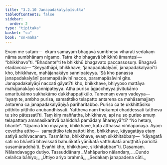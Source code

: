 ```yaml
---
title: "3.2.10 Janapadakalyāṇīsutta"
tableOfContents: false
sidebar:
  order: 2
type: "tipitaka"
basket: "su"
book: "sn-maha"
---
```



<DynamicBreadcrumb />

<Division number="386" book="sn-maha">

<Paragraph number="855" book="sn-maha">
Evaṃ me sutaṃ—  ekaṃ samayaṃ bhagavā sumbhesu viharati sedakaṃ nāma sumbhānaṃ nigamo. Tatra kho bhagavā bhikkhū āmantesi—  “bhikkhavo”ti. “Bhadante”ti te bhikkhū bhagavato paccassosuṃ. Bhagavā etadavoca—
</Paragraph>

<Paragraph number="856" book="sn-maha">
“Seyyathāpi, bhikkhave, ‘janapadakalyāṇī, janapadakalyāṇī’ti kho, bhikkhave, mahājanakāyo sannipateyya. ‘Sā kho panassa janapadakalyāṇī paramapāsāvinī nacce, paramapāsāvinī gīte. Janapadakalyāṇī naccati gāyatī’ti kho, bhikkhave, bhiyyoso mattāya mahājanakāyo sannipateyya. Atha puriso āgaccheyya jīvitukāmo amaritukāmo sukhakāmo dukkhappaṭikūlo. Tamenaṃ evaṃ vadeyya—  ‘ayaṃ te, ambho purisa, samatittiko telapatto antarena ca mahāsamajjaṃ antarena ca janapadakalyāṇiyā pariharitabbo. Puriso ca te ukkhittāsiko piṭṭhito piṭṭhito anubandhissati. Yattheva naṃ thokampi chaḍḍessati tattheva te siro pātessatī’ti. Taṃ kiṃ maññatha, bhikkhave, api nu so puriso amuṃ telapattaṃ amanasikaritvā bahiddhā pamādaṃ āhareyyā”ti? “No hetaṃ, bhante”.
</Paragraph>

<Paragraph number="857" book="sn-maha">
“Upamā kho myāyaṃ, bhikkhave, katā atthassa viññāpanāya. Ayaṃ cevettha attho—  samatittiko telapattoti kho, bhikkhave, kāyagatāya etaṃ satiyā adhivacanaṃ. Tasmātiha, bhikkhave, evaṃ sikkhitabbaṃ—  ‘kāyagatā sati no bhāvitā bhavissati bahulīkatā yānīkatā vatthukatā anuṭṭhitā paricitā susamāraddhā’ti. Evañhi kho, bhikkhave, sikkhitabban”ti.

</Paragraph>
</Division>

<Paragraph number="858" type="center" book="sn-maha">
Dasamaṃ.



</Paragraph>

<Paragraph number="859" type="center" book="sn-maha">
Nālandavaggo dutiyo.



</Paragraph>

<Paragraph number="860" type="center" book="sn-maha">
Tassuddānaṃ


</Paragraph>

<Paragraph number="861" type="verses" book="sn-maha">
_Mahāpuriso nālandaṃ,_  
_Cundo celañca bāhiyo;_  
_Uttiyo ariyo brahmā,_  
_Sedakaṃ janapadena cāti._
</Paragraph>